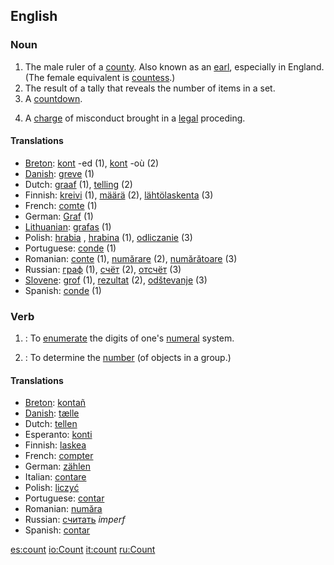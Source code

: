 ==English==

===Noun===
{{en-noun-reg}}

# The male ruler of a [[county]].  Also known as an [[earl]], especially in England.  (The female equivalent is [[countess]].)
# The result of a tally that reveals the number of items in a set.
# A [[countdown]].
# {{law}} A [[charge]] of misconduct brought in a [[legal]] proceding.

====Translations====
*[[Breton]]: [[kont]] {{m}} -ed {{p}} (1), [[kont]] {{f}} -où {{p}} (2)
*[[w:Danish language|Danish]]: [[greve]] {{c}} (1)
*Dutch: [[graaf]] {{m}} (1), [[telling]] {{f}} (2)
*Finnish: [[kreivi]] (1), [[määrä]] (2), [[lähtölaskenta]] (3)
*French: [[comte]] {{m}} (1)
*German: [[Graf]] {{m}} (1)
*[[Lithuanian]]: [[grafas]] {{m}} (1)
*Polish: [[hrabia]] {{m}}, [[hrabina]] {{f}} (1), [[odliczanie]] {{n}} (3)
*Portuguese: [[conde]] {{m}} (1)
*Romanian: [[conte]] {{m}} (1), [[numărare]] {{f}} (2), [[numărătoare]] {{f}} (3)
*Russian: [[граф]] (1), [[счёт]] (2), [[отсчёт]] (3)
*[[Slovene]]: [[grof]] {{m}} (1), [[rezultat]] {{m}} (2), [[odštevanje]] {{n}} (3)
*Spanish: [[conde]] {{m}} (1)

===Verb===
{{en-infl-reg-consonant|count||}}

# {{intransitive}}: To [[enumerate]] the digits of one's [[numeral]] system.
# {{transitive}}: To determine the [[number]] (of objects in a group.)

====Translations====
*[[Breton]]: [[kontañ]]
*[[w:Danish language|Danish]]: [[tælle]]
*Dutch: [[tellen]]
*Esperanto: [[konti]]
*Finnish: [[laskea]]
*French: [[compter]]
*German: [[zählen]]
*Italian: [[contare]]
*Polish: [[liczyć]]
*Portuguese: [[contar]]
*Romanian: [[număra]]
*Russian: [[считать]] ''imperf''
*Spanish: [[contar]]

[[es:count]]
[[io:Count]]
[[it:count]]
[[ru:Count]]